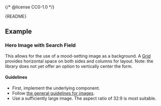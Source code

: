 {/* @license CC0-1.0 */}


<Meta of={OverlapStories} />

<Markdown>{README}</Markdown>

## Example

### Hero Image with Search Field

This allows for the use of a mood-setting image as a background.
A [Grid](/docs/components-layout-grid--docs) provides horizontal space on both sides and columns for layout.
Note: the library does not yet offer an option to vertically center the form.

<Primary />

#### Guidelines

- First, implement the underlying component.
- Follow [the general guidelines for images](/docs/components-media-image--docs#guidelines).
- Use a sufficiently large image.
  The aspect ratio of 32:9 is most suitable.
